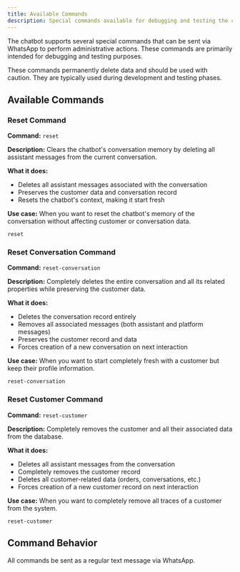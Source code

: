 ```yaml
---
title: Available Commands
description: Special commands available for debugging and testing the chatbot integration
---
```


The chatbot supports several special commands that can be sent via WhatsApp to perform administrative actions. These commands are primarily intended for debugging and testing purposes.

<Warning>
  These commands permanently delete data and should be used with caution. They
  are typically used during development and testing phases.
</Warning>

## Available Commands

### Reset Command

**Command:** `reset`

**Description:** Clears the chatbot's conversation memory by deleting all assistant messages from the current conversation.

**What it does:**

- Deletes all assistant messages associated with the conversation
- Preserves the customer data and conversation record
- Resets the chatbot's context, making it start fresh

**Use case:** When you want to reset the chatbot's memory of the conversation without affecting customer or conversation data.

```
reset
```

### Reset Conversation Command

**Command:** `reset-conversation`

**Description:** Completely deletes the entire conversation and all its related properties while preserving the customer data.

**What it does:**

- Deletes the conversation record entirely
- Removes all associated messages (both assistant and platform messages)
- Preserves the customer record and data
- Forces creation of a new conversation on next interaction

**Use case:** When you want to start completely fresh with a customer but keep their profile information.

```
reset-conversation
```

### Reset Customer Command

**Command:** `reset-customer`

**Description:** Completely removes the customer and all their associated data from the database.

**What it does:**

- Deletes all assistant messages from the conversation
- Completely removes the customer record
- Deletes all customer-related data (orders, conversations, etc.)
- Forces creation of a new customer record on next interaction

**Use case:** When you want to completely remove all traces of a customer from the system.

```
reset-customer
```

## Command Behavior

<Info>All commands be sent as a regular text message via WhatsApp.</Info>
